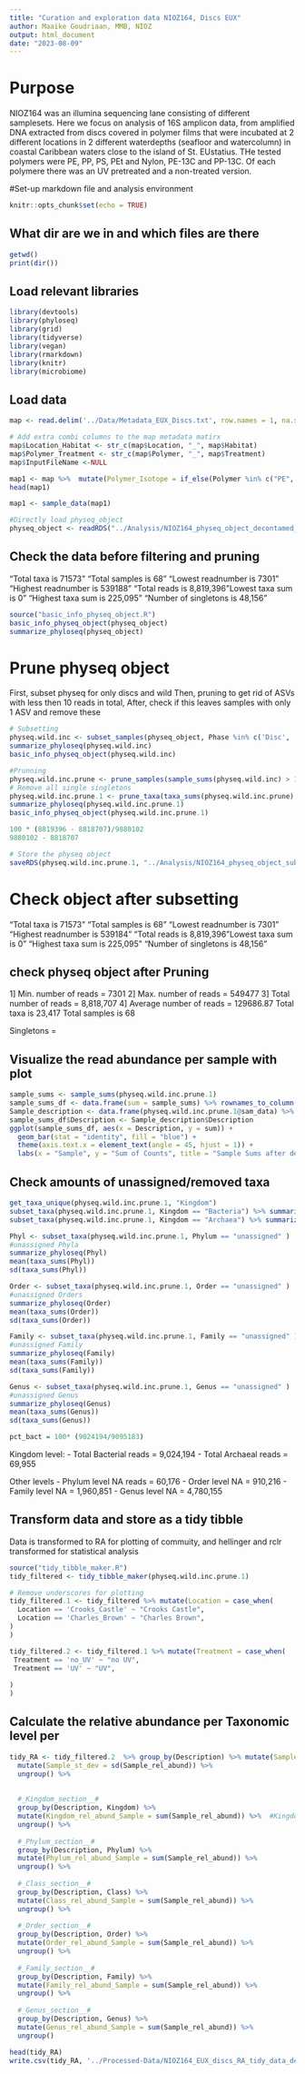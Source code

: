 ```yaml
---
title: "Curation and exploration data NIOZ164, Discs EUX"
author: Maaike Goudriaan, MMB, NIOZ
output: html_document
date: "2023-08-09"
---
```

# Purpose
NIOZ164 was an illumina sequencing lane consisting of different samplesets. 
Here we focus on analysis of 16S amplicon data, from amplified DNA extracted from discs covered in polymer films that were incubated at 2 different locations in 2 different waterdepths (seafloor and watercolumn) in coastal Caribbean waters close to the island of St. EUstatius. THe tested polymers were PE, PP, PS, PEt and Nylon, PE-13C and PP-13C. Of each polymere there was an UV pretreated and a non-treated version. 

#Set-up markdown file and analysis environment
```r
knitr::opts_chunk$set(echo = TRUE)
```

## What dir are we in and which files are there
```r
getwd()
print(dir()) 
``` 

## Load relevant libraries
```r
library(devtools)
library(phyloseq)
library(grid)
library(tidyverse)
library(vegan)
library(rmarkdown)
library(knitr)
library(microbiome)
```

## Load data
```r
map <- read.delim('../Data/Metadata_EUX_Discs.txt', row.names = 1, na.strings = c(""))

# Add extra combi columns to the map metadata matirx
map$Location_Habitat <- str_c(map$Location, "_", map$Habitat)
map$Polymer_Treatment <- str_c(map$Polymer, "_", map$Treatment)
map$InputFileName <-NULL

map1 <- map %>%  mutate(Polymer_Isotope = if_else(Polymer %in% c("PE", "PP"), paste(Polymer, Isotope, sep = "-"), Polymer))
head(map1)

map1 <- sample_data(map1) 

#Directly load physeq_object
physeq_object <- readRDS("../Analysis/NIOZ164_physeq_object_decontamed_tax.corrected.rds")

```

## Check the data before filtering and pruning
"Total taxa is 71573"
"Total samples is 68"
"Lowest readnumber is 7301"
"Highest readnumber is 539188"
"Total reads is 8,819,396
"Lowest taxa sum is 0"
"Highest taxa sum is 225,095"
"Number of singletons is 48,156"

```r
source("basic_info_physeq_object.R")
basic_info_physeq_object(physeq_object)
summarize_phyloseq(physeq_object)
```
# Prune physeq object
First, subset physeq for only discs and wild
Then, pruning to get rid of ASVs with less then 10 reads in total, 
After, check if this leaves samples with only 1 ASV and remove these
```r
# Subsetting
physeq.wild.inc <- subset_samples(physeq_object, Phase %in% c('Disc', 'Wild')) 
summarize_phyloseq(physeq.wild.inc)
basic_info_physeq_object(physeq.wild.inc)

#Prunning
physeq.wild.inc.prune <- prune_samples(sample_sums(physeq.wild.inc) > 10, physeq.wild.inc)
# Remove all single singletons
physeq.wild.inc.prune.1 <- prune_taxa(taxa_sums(physeq.wild.inc.prune) > 1, physeq.wild.inc.prune) 
summarize_phyloseq(physeq.wild.inc.prune.1)
basic_info_physeq_object(physeq.wild.inc.prune.1)

100 * (8819396 - 8818707)/9880102
9880102 - 8818707

# Store the physeq object
saveRDS(physeq.wild.inc.prune.1, "../Analysis/NIOZ164_physeq_object_subset_decontamed_tax.corrected_pruned.rds")
```
# Check object after subsetting
"Total taxa is 71573"
"Total samples is 68"
"Lowest readnumber is 7301"
"Highest readnumber is 539184"
"Total reads is 8,819,396
"Lowest taxa sum is 0"
"Highest taxa sum is 225,095"
"Number of singletons is 48,156"

## check physeq object after Pruning
1] Min. number of reads = 7301
2] Max. number of reads = 549477
3] Total number of reads = 8,818,707
4] Average number of reads = 129686.87
Total taxa is 23,417
Total samples is 68

Singletons = 

## Visualize the read abundance per sample with plot
```r
sample_sums <- sample_sums(physeq.wild.inc.prune.1)
sample_sums_df <- data.frame(sum = sample_sums) %>% rownames_to_column("Sample_ID") %>% arrange(Sample_ID)
Sample_description <- data.frame(physeq.wild.inc.prune.1@sam_data) %>% rownames_to_column("Sample_ID") %>% arrange(Sample_ID) %>%  filter(Location != "NC")
sample_sums_df$Description <- Sample_description$Description
ggplot(sample_sums_df, aes(x = Description, y = sum)) +
  geom_bar(stat = "identity", fill = "blue") +
  theme(axis.text.x = element_text(angle = 45, hjust = 1)) +
  labs(x = "Sample", y = "Sum of Counts", title = "Sample Sums after decontamination and pruning")

```
## Check amounts of unassigned/removed taxa
```r
get_taxa_unique(physeq.wild.inc.prune.1, "Kingdom")
subset_taxa(physeq.wild.inc.prune.1, Kingdom == "Bacteria") %>% summarize_phyloseq()
subset_taxa(physeq.wild.inc.prune.1, Kingdom == "Archaea") %>% summarize_phyloseq()

Phyl <- subset_taxa(physeq.wild.inc.prune.1, Phylum == "unassigned" )
#unassigned Phyla
summarize_phyloseq(Phyl)
mean(taxa_sums(Phyl))
sd(taxa_sums(Phyl))

Order <- subset_taxa(physeq.wild.inc.prune.1, Order == "unassigned" )
#unassigned Orders
summarize_phyloseq(Order)
mean(taxa_sums(Order))
sd(taxa_sums(Order))

Family <- subset_taxa(physeq.wild.inc.prune.1, Family == "unassigned" )
#unassigned Family
summarize_phyloseq(Family)
mean(taxa_sums(Family))
sd(taxa_sums(Family))

Genus <- subset_taxa(physeq.wild.inc.prune.1, Genus == "unassigned" )
#unassigned Genus
summarize_phyloseq(Genus)
mean(taxa_sums(Genus))
sd(taxa_sums(Genus))

pct_bact = 100* (9024194/9095183)

```
Kingdom level: 
 - Total Bacterial reads = 9,024,194
 - Total Archaeal reads = 69,955
 
Other levels
 - Phylum level NA reads = 60,176
 - Order level NA = 910,216
 - Family level NA = 1,960,851
 - Genus level NA = 4,780,155

## Transform data and store as a tidy tibble
Data is transformed to RA for plotting of commuity, and hellinger and rclr transformed for statistical analysis
```r
source("tidy_tibble_maker.R")
tidy_filtered <- tidy_tibble_maker(physeq.wild.inc.prune.1)

# Remove underscores for plotting
tidy_filtered.1 <- tidy_filtered %>% mutate(Location = case_when(
  Location == 'Crooks_Castle' ~ "Crooks Castle",
  Location == 'Charles_Brown' ~ "Charles Brown",
)
)

tidy_filtered.2 <- tidy_filtered.1 %>% mutate(Treatment = case_when(
 Treatment == 'no_UV' ~ "no UV",
 Treatment == 'UV' ~ "UV",
 
)
)

```

## Calculate the relative abundance per Taxonomic level per
```r
tidy_RA <- tidy_filtered.2  %>% group_by(Description) %>% mutate(Sample_rel_abund = Abundance / sum(Abundance)) %>% #relative abundance of each otu per sample
  mutate(Sample_st_dev = sd(Sample_rel_abund)) %>% 
  ungroup() %>% 
  
  
  #_Kingdom_section__#
  group_by(Description, Kingdom) %>% 
  mutate(Kingdom_rel_abund_Sample = sum(Sample_rel_abund)) %>%  #Kingdom relative abundance per sample 
  ungroup() %>% 
  
  #_Phylum_section__#
  group_by(Description, Phylum) %>% 
  mutate(Phylum_rel_abund_Sample = sum(Sample_rel_abund)) %>%
  ungroup() %>% 
 
  #_Class_section__#
  group_by(Description, Class) %>% 
  mutate(Class_rel_abund_Sample = sum(Sample_rel_abund)) %>%
  ungroup() %>% 
  
  #_Order_section__#
  group_by(Description, Order) %>% 
  mutate(Order_rel_abund_Sample = sum(Sample_rel_abund)) %>%
  ungroup() %>% 
 
  #_Family_section__#
  group_by(Description, Family) %>% 
  mutate(Family_rel_abund_Sample = sum(Sample_rel_abund)) %>%
  ungroup() %>% 
  
  #_Genus_section__#
  group_by(Description, Genus) %>% 
  mutate(Genus_rel_abund_Sample = sum(Sample_rel_abund)) %>%
  ungroup() 

head(tidy_RA)
write.csv(tidy_RA, '../Processed-Data/NIOZ164_EUX_discs_RA_tidy_data_decontamed_tax.correct_pruned.csv')
 
```

